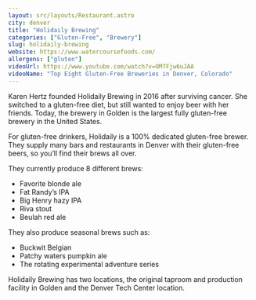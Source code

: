 ```yaml
---
layout: src/layouts/Restaurant.astro
city: denver
title: "Holidaily Brewing"
categories: ["Gluten-Free", "Brewery"]
slug: holidaily-brewing
website: https://www.watercoursefoods.com/
allergens: ["gluten"]
videoUrl: https://www.youtube.com/watch?v=OM7Fjw6uJAA
videoName: "Top Eight Gluten-Free Breweries in Denver, Colorado"
---
```


Karen Hertz founded Holidaily Brewing in 2016 after surviving cancer. She switched to a gluten-free diet, but still wanted to enjoy beer with her friends. Today, the brewery in Golden is the largest fully gluten-free brewery in the United States.

For gluten-free drinkers, Holidaily is a 100% dedicated gluten-free brewer. They supply many bars and restaurants in Denver with their gluten-free beers, so you’ll find their brews all over.

They currently produce 8 different brews:
* Favorite blonde ale
* Fat Randy’s IPA
* Big Henry hazy IPA
* Riva stout
* Beulah red ale

They also produce seasonal brews such as:
* Buckwit Belgian
* Patchy waters pumpkin ale
* The rotating experimental adventure series

Holidaily Brewing has two locations, the original taproom and production facility in Golden and the Denver Tech Center location.
